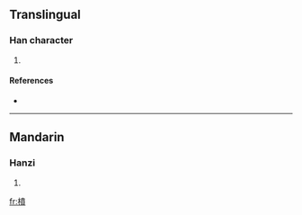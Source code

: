 ==Translingual==

===Han character===
{{Han char|rn=75|rad=木|as=12|sn=16|four=4498<sub>6</sub>|canj=木十廿金 (DJTC)}}

# {{defn|Han|sort=木12}}

====References====
* {{Han ref|kx=0555.030|dkj=15587|dj=0943.160|hdz=21287.020|uh=6A68|ud=27240|bh=E9C3|bd=59843}}

----

==Mandarin==

===Hanzi===
{{cmn-hanzi|pin=[[fén]] ([[fen2]])|wg=fen<sup>2</sup>}}

# {{defn|Mandarin}}

[[fr:橨]]
